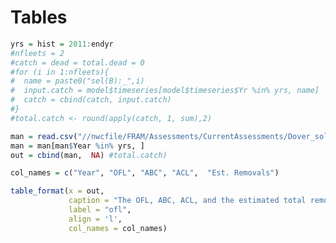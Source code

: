 \clearpage
# Tables


<!-- ======================================================= -->
<!-- ***************    Catches      *********************** --> 
<!-- ======================================================= -->

\include{tex_tables/Catches_All_Years.tex}

\newpage

<!-- ======================================================= --> 
<!-- *********** Removals vs. OFL/ACL   ******************** --> 
<!-- ======================================================= --> 


```r
yrs = hist = 2011:endyr
#nfleets = 2
#catch = dead = total.dead = 0
#for (i in 1:nfleets){
#  name = paste0("sel(B):_",i)
#  input.catch = model$timeseries[model$timeseries$Yr %in% yrs, name]
#  catch = cbind(catch, input.catch)
#}
#total.catch <- round(apply(catch, 1, sum),2)

man = read.csv("//nwcfile/FRAM/Assessments/CurrentAssessments/Dover_sole_2021/management/dover_man_for_doc.csv")
man = man[man$Year %in% yrs, ]
out = cbind(man,  NA) #total.catch)

col_names = c("Year", "OFL", "ABC", "ACL",  "Est. Removals")

table_format(x = out,
             caption = "The OFL, ABC, ACL, and the estimated total removals.",
             label = "ofl",
             align = 'l',
             col_names = col_names)


```

\newpage

<!-- ======================================================= -->
<!-- ***************   Discard Data  *********************** --> 
<!-- ======================================================= -->

\include{tex_tables/discard_table.tex}


<!-- ======================================================= -->
<!-- *************** Commercial Data *********************** --> 
<!-- ======================================================= -->

\include{tex_tables/Com_Length_Samples.tex}

\include{tex_tables/Com_Age_Samples.tex}

<!-- ======================================================= -->
<!-- ***************   Survey  Data  *********************** --> 
<!-- ======================================================= -->

\include{tex_tables/index_table.tex}

\include{tex_tables/wcgbt-db-index.tex}

\include{tex_tables/nwfsc_wgbts_strata.tex}

\include{tex_tables/nwfsc_wcgbts_length_samps.tex}

\include{tex_tables/nwfsc_wcgbts_age_samps.tex}

\include{tex_tables/tri-early-db-index.tex}

\include{tex_tables/tri-late-db-index.tex}

\include{tex_tables/triennial_early_strata.tex}

\include{tex_tables/triennial_late_strata.tex}

\include{tex_tables/triennial_early_length_samps.tex}

\include{tex_tables/triennial_late_length_samps.tex}

\include{tex_tables/afsc-db-index.tex}

\include{tex_tables/afsc_slope_strata.tex}

\include{tex_tables/afsc_slope_length_samps.tex}

\include{tex_tables/nwfsc-db-index.tex}

\include{tex_tables/nwfsc_slope_strata.tex}

\include{tex_tables/nwfsc_slope_length_samps.tex}

\include{tex_tables/nwfsc_slope_age_samps.tex}





